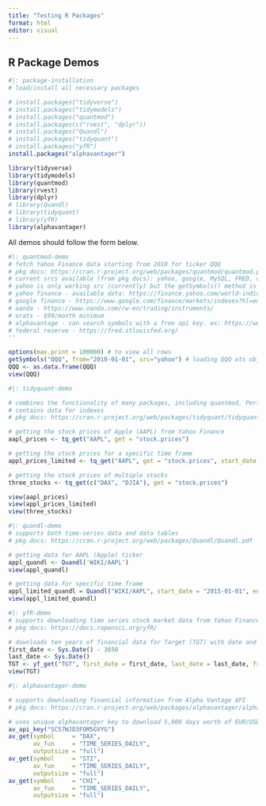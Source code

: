 ```yaml
---
title: "Testing R Packages"
format: html
editor: visual
---
```


## R Package Demos

```r
#|: package-installation
# load/install all necessary packages

# install.packages("tidyverse")
# install.packages("tidymodels")
# install.packages("quantmod")
# install.packages(c("rvest", "dplyr"))
# install.packages("Quandl")
# install.packages("tidyquant")
# install.packages("yfR")
install.packages("alphavantager")

library(tidyverse) 
library(tidymodels)
library(quantmod)
library(rvest)
library(dplyr)
# library(Quandl)
# library(tidyquant)
# library(yfR)
library(alphavantager)
```

All demos should follow the form below.

```r
#|: quantmod-demo
# fetch Yahoo Finance data starting from 2010 for ticker QQQ
# pkg docs: https://cran.r-project.org/web/packages/quantmod/quantmod.pdf
# current srcs available (from pkg docs): yahoo, google, MySQL, FRED, csv, RData, oanda, and av
# yahoo is only working src (currently) but the getSymbols() method is compatible with the following and csv, mysql, and rdata:
# yahoo finance - available data: https://finance.yahoo.com/world-indices/
# google finance - https://www.google.com/finance/markets/indexes?hl=en
# oanda - https://www.oanda.com/rw-en/trading/instruments/
# orats - $99/month minimum
# alphavantage - can search symbols with a free api key. ex: https://www.alphavantage.co/query?function=SYMBOL_SEARCH&datatype=csv&keywords=Index&apikey=
# federal reserve - https://fred.stlouisfed.org/
''

options(max.print = 100000) # to view all rows
getSymbols("QQQ", from="2010-01-01", src="yahoo") # loading QQQ xts object into environment
QQQ <- as.data.frame(QQQ)
view(QQQ)
```

```r
#|: tidyquant-demo

# combines the functionality of many packages, including quantmod, PerformanceAnalytics, zoo, xts, and TTR
# contains data for indexes 
# pkg docs: https://cran.r-project.org/web/packages/tidyquant/tidyquant.pdf

# getting the stock prices of Apple (AAPL) from Yahoo Finance
aapl_prices <- tq_get("AAPL", get = "stock.prices")

# getting the stock prices for a specific time frame
appl_prices_limited <- tq_get("AAPL", get = "stock.prices", start_date = "2020-01-01", end_date = "2022-12-31")

# getting the stock prices of multiple stocks
three_stocks <- tq_get(c("DAX", "DJIA"), get = "stock.prices")

view(aapl_prices)
view(appl_prices_limited)
view(three_stocks)
```

```r
#|: quandl-demo
# supports both time-series data and data tables
# pkg docs: https://cran.r-project.org/web/packages/Quandl/Quandl.pdf

# getting data for AAPL (Apple) ticker
appl_quandl <- Quandl('WIKI/AAPL')
view(appl_quandl)

# getting data for specific time frame
appl_limited_quandl = Quandl("WIKI/AAPL", start_date = "2015-01-01", end_date = "2022-12-31")
view(appl_limited_quandl)
```

```r
#|: yfR-demo
# supports downloading time series stock market data from Yahoo Finance 
# pkg docs: https://docs.ropensci.org/yfR/

# downloads ten years of financial data for Target (TGT) with date and frequency specifications
first_date <- Sys.Date() - 3650
last_date <- Sys.Date()
TGT <- yf_get("TGT", first_date = first_date, last_date = last_date, freq_data = "daily") 
view(TGT)
```

```r
#|: alphavantager-demo

# supports downloading financial information from Alpha Vantage API
# pkg docs: https://cran.r-project.org/web/packages/alphavantager/alphavantager.pdf 

# uses unique alphavantager key to download 5,000 days worth of EUR/USD exhchange rate data (from 08/27/04) 
av_api_key("SC57WJD3FOM5GVYG")
av_get(symbol     = "DAX",
       av_fun     = "TIME_SERIES_DAILY",
       outputsize = "full")
av_get(symbol     = "STI",
       av_fun     = "TIME_SERIES_DAILY",
       outputsize = "full")
av_get(symbol     = "CHI",
       av_fun     = "TIME_SERIES_DAILY",
       outputsize = "full")
```
